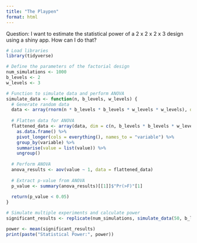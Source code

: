 ```yaml
---
title: "The Playpen"
format: html
---
```


Question:  I want to estimate the statistical power of a 2 x 2 x 2 x 3 design using a shiny app.  How can I do that?  


```r
# Load libraries
library(tidyverse)

# Define the parameters of the factorial design
num_simulations <- 1000
b_levels <- 2
w_levels <- 3

# Function to simulate data and perform ANOVA
simulate_data <- function(n, b_levels, w_levels) {
  # Generate random data
  data <- array(rnorm(n * b_levels * b_levels * w_levels * w_levels), dim = c(n, b_levels, b_levels, w_levels, w_levels))
  
  # Flatten data for ANOVA
  flattened_data <- array(data, dim = c(n, b_levels * b_levels * w_levels * w_levels)) %>%
    as.data.frame() %>%
    pivot_longer(cols = everything(), names_to = "variable") %>%
    group_by(variable) %>%
    summarise(value = list(value)) %>%
    ungroup()
  
  # Perform ANOVA
  anova_results <- aov(value ~ 1, data = flattened_data)
  
  # Extract p-value from ANOVA
  p_value <- summary(anova_results)[[1]]$"Pr(>F)"[1]
  
  return(p_value < 0.05)
}

# Simulate multiple experiments and calculate power
significant_results <- replicate(num_simulations, simulate_data(50, b_levels, w_levels))

power <- mean(significant_results)
print(paste("Statistical Power:", power))


```


